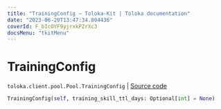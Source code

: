 ```yaml
---
title: "TrainingConfig — Toloka-Kit | Toloka documentation"
date: "2023-06-20T13:47:34.804436"
coverId: F_bIcOYF9yjrxkPZrXc3
docsMenu: "tkitMenu"
---
```


# TrainingConfig

`toloka.client.pool.Pool.TrainingConfig` | [Source code](https://github.com/Toloka/toloka-kit/blob/v1.2.0/src/client/pool/__init__.py#L179)

```python
TrainingConfig(self, training_skill_ttl_days: Optional[int] = None)
```
